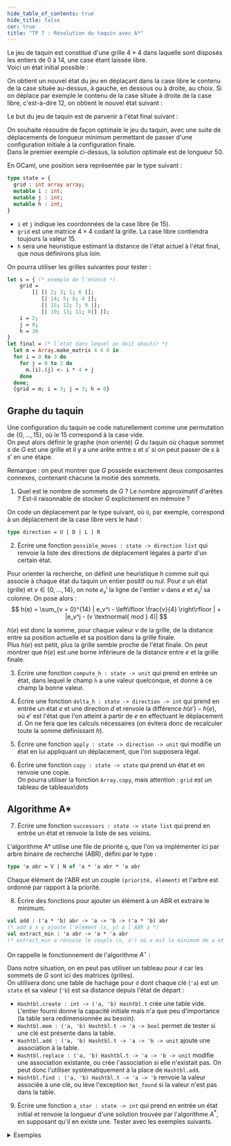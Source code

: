 ```yaml
---
hide_table_of_contents: true
hide_title: false
cor: true
title: "TP 7 : Résolution du taquin avec A*"
---
```



<Solution file={TP} lang='ocaml' show={frontMatter.cor}>
</Solution>


Le jeu de taquin est constitué d'une grille $4 \times 4$ dans laquelle
sont disposés les entiers de $0$ à $14$, une case étant laissée libre.  
Voici un état initial possible :

<center>
<ThemedImage
  alt="Taquin"
  sources={{
    light: useBaseUrl('/img/taquin_1.png'),
    dark: useBaseUrl('/img/taquin_1.png'),
  }}
  width={"20%"}
/>
</center>

On obtient un nouvel état du jeu en déplaçant dans la case libre le
contenu de la case située au-dessus, à gauche, en dessous ou à droite, au
choix. Si on déplace par exemple le contenu de la case située à droite de
la case libre, c'est-à-dire 12, on obtient le nouvel état suivant :

<center><ThemedImage
  alt="Taquin"
  sources={{
    light: useBaseUrl('/img/taquin_2.png'),
    dark: useBaseUrl('/img/taquin_2.png'),
  }}
  width={"18%"}
/></center>

Le but du jeu de taquin est de parvenir à l'état final suivant :

<center><ThemedImage
  alt="Taquin"
  sources={{
    light: useBaseUrl('/img/taquin_3.png'),
    dark: useBaseUrl('/img/taquin_3.png'),
  }}
  width={"18%"}
/></center>

On souhaite résoudre de façon optimale le jeu du taquin,
avec une suite de déplacements de longueur
minimum permettant de passer d'une configuration initiale à
la configuration finale.  
Dans le premier exemple ci-dessus, la solution optimale est de longueur 50.

En OCaml, une position sera représentée par le type suivant :

```ocaml
type state = {
  grid : int array array;
  mutable i : int;
  mutable j : int;
  mutable h : int;
}
```

- `i` et `j` indique les coordonnées de la case libre (le 15).
- `grid` est une matrice $4 \times 4$ codant la grille.
        La case libre contiendra toujours la valeur $15$.
- `h` sera une heuristique estimant la distance de l'état
        actuel à l'état final, que nous définirons plus loin.

On pourra utiliser les grilles suivantes pour tester :

```ocaml
let s = { (* exemple de l'énoncé *)
    grid =
        [| [| 2; 3; 1; 6 |];
           [| 14; 5; 8; 4 |];
           [| 15; 12; 7; 9 |];
           [| 10; 13; 11; 0|] |];
    i = 2;
    j = 0;
    h = 38
}
let final = (* l'état dans lequel on doit aboutir *)
  let m = Array.make_matrix 4 4 0 in
  for i = 0 to 3 do
    for j = 0 to 3 do
      m.(i).(j) <- i * 4 + j
    done
  done;
  {grid = m; i = 3; j = 3; h = 0}
```

## Graphe du taquin

Une configuration du taquin se code naturellement comme une
permutation de $\{0, ..., 15\}$, où le 15 correspond à la case vide.  
On peut alors définir le graphe (non orienté) $G$ du taquin où chaque sommet $s$ de $G$ est une grille et il y a une arête entre $s$ et $s'$ si on peut passer de $s$ à $s'$ en une étape.

Remarque : on peut montrer que $G$ possède exactement deux composantes connexes,
contenant chacune la moitié des sommets.

1. Quel est le nombre de sommets de $G$ ? Le nombre approximatif d'arêtes ? Est-il raisonnable de stocker $G$ explicitement en mémoire ?

On code un déplacement par le type suivant, où `U`, par exemple,
correspond à un déplacement de la case libre vers le haut :

```ocaml
type direction = U | D | L | R
```

2. Écrire une fonction `possible_moves : state -> direction list` qui renvoie la liste
  des directions de déplacement légales à partir d'un certain état.

Pour orienter la recherche, on définit une heuristique $h$ comme suit qui
associe à chaque état du taquin un entier positif ou nul.
Pour $e$ un état (grille) et $v \in \{0, ..., 14\}$, on note $e_{v}^{i}$
la ligne de l'entier $v$ dans $e$ et $e_{v}^{j}$ sa colonne.
On pose alors :
$$
  h(e)
  = \sum_{v = 0}^{14} | e_v^i - \left\lfloor \frac{v}{4} \right\rfloor |
    + |e_v^j - (v \textnormal{ mod } 4)|
$$

$h(e)$ est donc la somme, pour chaque valeur $v$ de la grille, de la distance entre sa position actuelle et sa position dans la grille finale.  
Plus $h(e)$ est petit, plus la grille semble proche de l'état finale. On peut montrer que $h(e)$ est une borne inférieure de la distance entre $e$ et la grille finale.

3. Écrire une fonction `compute_h : state -> unit` qui prend en entrée un état, dans lequel le champ `h` a une valeur quelconque, et donne à ce champ la bonne valeur.

4. Écrire une fonction `delta_h : state -> direction -> int` qui prend en entrée un état $e$ et une
  direction $d$ et renvoie la différence $h(e') - h(e)$, où $e'$
  est l'état que l'on atteint à partir de $e$ en effectuant le déplacement
  $d$. On ne fera que les calculs nécessaires (on évitera donc de recalculer
  toute la somme définissant $h$).

5. Écrire une fonction `apply : state -> direction -> unit` qui modifie un état en lui appliquant un déplacement, que l'on supposera légal.

6. Écrire une fonction `copy : state -> state` qui prend un état et en renvoie une copie.  
On pourra utiliser la fonction `Array.copy`, mais attention : `grid` est un tableau de tableaux\dots

## Algorithme A*

7. Écrire une fonction `successors : state -> state list` qui prend en entrée un état et renvoie la liste de ses voisins.

L'algorithme A* utilise une file de priorité `q`, que l'on va implémenter ici par arbre binaire de recherche (ABR), défini par le type :
```ocaml
type 'a abr = V | N of 'a * 'a abr * 'a abr
```
Chaque élément de l'ABR est un couple `(priorité, élément)` et l'arbre est ordonné par rapport à la priorité.

8. Écrire des fonctions pour ajouter un élément à un ABR et extraire le minimum.

```ocaml
val add : ('a * 'b) abr -> 'a -> 'b -> ('a * 'b) abr
(* add a x y ajoute l'élément (x, y) à l'ABR a *)
val extract_min : 'a abr -> 'a * 'a abr
(* extract_min a renvoie le couple (x, a') où x est le minimum de a et a' est a privé de x *)
```

On rappelle le fonctionnement de l'algorithme $A^{\star}$ :

<center>
<ThemedImage
  alt="Taquin"
  sources={{
    light: useBaseUrl('/img/astar.png'),
    dark: useBaseUrl('/img/astar.png'),
  }}
  width={"65%"}
/>
</center>

Dans notre situation, on en peut pas utiliser un tableau pour `d` car les sommets de $G$ sont ici des matrices (grilles).  
On utilisera donc une table de hachage pour `d` dont chaque clé (`'a`) est un `state` et sa valeur (`'b`) est sa distance depuis l'état de départ :
- `Hashtbl.create : int -> ('a, 'b) Hashtbl.t` crée une table
        vide. L'entier fourni donne la capacité initiale mais n'a que
        peu d'importance (la table sera redimensionnée au besoin).
- `Hashtbl.mem : ('a, 'b) Hashtbl.t -> 'a -> bool`
        permet de tester si une clé est présente dans la table.
- `Hashtbl.add : ('a, 'b) Hashtbl.t -> 'a -> 'b -> unit` ajoute
        une association à la table.
- `Hashtbl.replace : ('a, 'b) Hashtbl.t -> 'a -> 'b -> unit`
        modifie une association existante, ou crée l'association si
        elle n'existait pas. On peut donc l'utiliser systématiquement à
        la place de `Hashtbl.add`.
- `Hashtbl.find : ('a, 'b) Hashtbl.t -> 'a -> 'b` renvoie
        la valeur associée à une clé, ou lève l'exception
        `Not_found` si la valeur n'est pas dans la table.

9. Écrire une fonction `a_star : state -> int` qui prend en entrée un état initial et renvoie la longueur d'une solution trouvée par l'algorithme $A^*$, en supposant qu'il en existe une. Tester avec les exemples suivants.

<details>
<summary>Exemples</summary>

```ocaml
(* état final *)
let final =
  let m = Array.make_matrix n n 0 in
  for i = 0 to n - 1 do
    for j = 0 to n - 1 do
      m.(i).(j) <- i * n + j
    done
  done;
  {grid = m; i = n - 1; j = n - 1; h = 0}

(* distance 5 de l'état final *)
let five =   
  {grid = [|[|0; 15; 2; 3|]; [|4; 1; 5; 7|]; [|8; 9; 6; 11|]; [|12; 13; 10; 14|]|];
  i = 0; j = 1; h = -5}

let ten =
  let moves = [U; U; L; L; U; R; D; D; L; L] in
  let state = copy final in
  List.iter (apply state) moves;
  state
```

</details>

